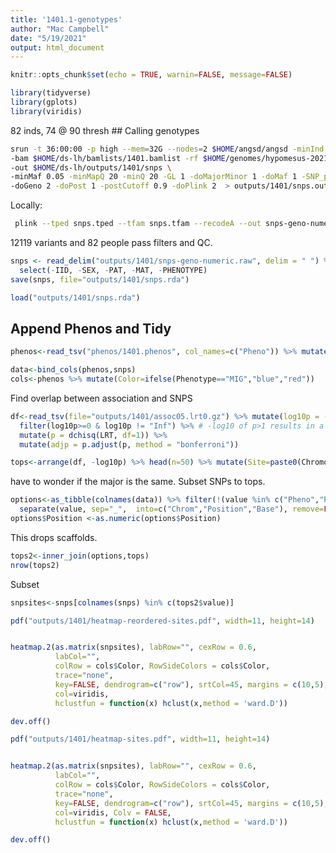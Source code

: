 ```yaml
---
title: '1401.1-genotypes'
author: "Mac Campbell"
date: "5/19/2021"
output: html_document
---
```


```r
knitr::opts_chunk$set(echo = TRUE, warnin=FALSE, message=FALSE)
```

```r
library(tidyverse)
library(gplots)
library(viridis)

```

82 inds, 74 @ 90 thresh
## Calling genotypes

```sh
srun -t 36:00:00 -p high --mem=32G --nodes=2 $HOME/angsd/angsd -minInd 74 -nthreads 12 \
-bam $HOME/ds-lh/bamlists/1401.bamlist -rf $HOME/genomes/hypomesus-20210204/large-contigs.txt \
-out $HOME/ds-lh/outputs/1401/snps \
-minMaf 0.05 -minMapQ 20 -minQ 20 -GL 1 -doMajorMinor 1 -doMaf 1 -SNP_pval 1e-6 \
-doGeno 2 -doPost 1 -postCutoff 0.9 -doPlink 2  > outputs/1401/snps.out 2> outputs/1401/snps.err &
```

Locally:
```sh
 plink --tped snps.tped --tfam snps.tfam --recodeA --out snps-geno-numeric --allow-extra-chr --noweb
```

12119 variants and 82 people pass filters and QC.

```r
snps <- read_delim("outputs/1401/snps-geno-numeric.raw", delim = " ") %>%
  select(-IID, -SEX, -PAT, -MAT, -PHENOTYPE)
save(snps, file="outputs/1401/snps.rda")
```

```r
load("outputs/1401/snps.rda")
```

## Append Phenos and Tidy

```r
phenos<-read_tsv("phenos/1401.phenos", col_names=c("Pheno")) %>% mutate(Phenotype=ifelse(Pheno==0, "FWR","MIG"))

data<-bind_cols(phenos,snps)
cols<-phenos %>% mutate(Color=ifelse(Phenotype=="MIG","blue","red"))
```


Find overlap between association and SNPS
```r
df<-read_tsv(file="outputs/1401/assoc05.lrt0.gz") %>% mutate(log10p = -log10(dchisq(LRT, df = 1))) %>%
  filter(log10p>=0 & log10p != "Inf") %>% # -log10 of p>1 results in a negative value, which seems nonsensical and doesn't affect adjp much
  mutate(p = dchisq(LRT, df=1)) %>%
  mutate(adjp = p.adjust(p, method = "bonferroni"))

tops<-arrange(df, -log10p) %>% head(n=50) %>% mutate(Site=paste0(Chromosome,"_",Position))
```
have to wonder if the major is the same. Subset SNPs to tops.    
```r
options<-as_tibble(colnames(data)) %>% filter(!(value %in% c("Pheno","Phenotype","FID"))) %>%
  separate(value, sep="_",  into=c("Chrom","Position","Base"), remove=FALSE) %>% mutate(Site=paste0(Chrom,"_",Position)) 
options$Position <-as.numeric(options$Position)
```
This drops scaffolds.

```r
tops2<-inner_join(options,tops)
nrow(tops2)
```
Subset
```r
snpsites<-snps[colnames(snps) %in% c(tops2$value)]
```

```r
pdf("outputs/1401/heatmap-reordered-sites.pdf", width=11, height=14)


heatmap.2(as.matrix(snpsites), labRow="", cexRow = 0.6,
          labCol="",
          colRow = cols$Color, RowSideColors = cols$Color,
          trace="none",
          key=FALSE, dendrogram=c("row"), srtCol=45, margins = c(10,5), na.color=viridis(1),
          col=viridis,
          hclustfun = function(x) hclust(x,method = 'ward.D'))

dev.off()

pdf("outputs/1401/heatmap-sites.pdf", width=11, height=14)


heatmap.2(as.matrix(snpsites), labRow="", cexRow = 0.6,
          labCol="",
          colRow = cols$Color, RowSideColors = cols$Color,
          trace="none",
          key=FALSE, dendrogram=c("row"), srtCol=45, margins = c(10,5), na.color=viridis(1),
          col=viridis, Colv = FALSE,
          hclustfun = function(x) hclust(x,method = 'ward.D'))

dev.off()
```
